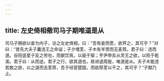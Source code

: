 ```yaml
---
---
---
```

title: 左史倚相儆司马子期唯道是从
---


司马子期欲以妾为内子，访之左史倚相，曰：“吾有妾而愿，欲笄之，其可乎？”对曰：“昔先大夫子囊违王之命谥；子夕嗜芰，子木有羊馈而无麦荐。君子曰：违而道。谷阳竖爱子反之劳也，而献饮焉，以毙于鄢；芋尹申亥从灵王之欲，以陨于乾溪。君子曰：从而逆。君子之行，欲其道也，故进退周旋，唯道是从。夫子木能违若敖之欲，以之道而去芰荐，吾子经营楚国，而欲荐芰以干之，其可乎？”子期乃止。

